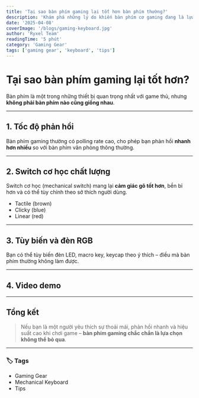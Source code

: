 ```yaml
---
title: 'Tại sao bàn phím gaming lại tốt hơn bàn phím thường?'
description: 'Khám phá những lý do khiến bàn phím cơ gaming đang là lựa chọn hàng đầu của game thủ.'
date: '2025-04-08'
coverImage: '/blogs/gaming-keyboard.jpg'
author: 'Ryxel Team'
readingTime: '5 phút'
category: 'Gaming Gear'
tags: ['gaming gear', 'keyboard', 'tips']
---
```



# Tại sao bàn phím gaming lại tốt hơn?

Bàn phím là một trong những thiết bị quan trọng nhất với game thủ, nhưng **không phải bàn phím nào cũng giống nhau**.

---

## 1. Tốc độ phản hồi

Bàn phím gaming thường có polling rate cao, cho phép bạn phản hồi **nhanh hơn nhiều** so với bàn phím văn phòng thông thường.

---

## 2. Switch cơ học chất lượng

Switch cơ học (mechanical switch) mang lại **cảm giác gõ tốt hơn**, bền bỉ hơn và có thể tùy chỉnh theo sở thích người dùng.

- Tactile (brown)
- Clicky (blue)
- Linear (red)

---

## 3. Tùy biến và đèn RGB

Bạn có thể tùy biến đèn LED, macro key, keycap theo ý thích – điều mà bàn phím thường không làm được.

---

## 4. Video demo

<YoutubeEmbed videoId="dQw4w9WgXcQ" />

---

## Tổng kết

> Nếu bạn là một người yêu thích sự thoải mái, phản hồi nhanh và hiệu suất cao khi chơi game – **bàn phím gaming chắc chắn là lựa chọn không thể bỏ qua**.

---

### 🏷️ Tags

- Gaming Gear
- Mechanical Keyboard
- Tips
